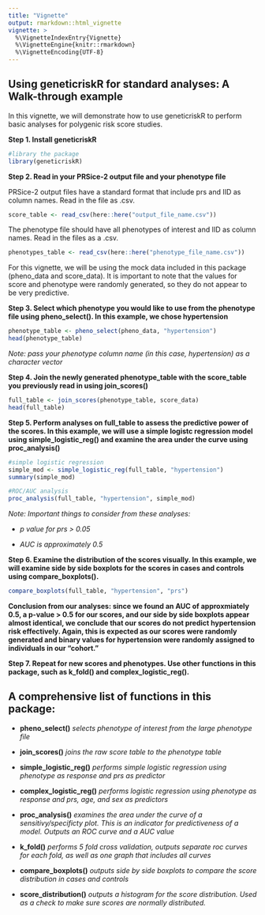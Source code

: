 ```yaml
---
title: "Vignette"
output: rmarkdown::html_vignette
vignette: >
  %\VignetteIndexEntry{Vignette}
  %\VignetteEngine{knitr::rmarkdown}
  %\VignetteEncoding{UTF-8}
---
```

## Using geneticriskR for standard analyses: A Walk-through example ###

In this vignette, we will demonstrate how to use geneticriskR to perform basic analyses for polygenic risk score studies. 

**Step 1. Install geneticriskR**

```r
#library the package
library(geneticriskR)
```

**Step 2. Read in your PRSice-2 output file and your phenotype file**

PRSice-2 output files have a standard format that include prs and IID as column names. Read in the file as .csv. 

```r
score_table <- read_csv(here::here("output_file_name.csv"))
```

The phenotype file should have all phenotypes of interest and IID as column names. Read in the files as a .csv.

```r
phenotypes_table <- read_csv(here::here("phenotype_file_name.csv"))
```

For this vignette, we will be using the mock data included in this package (pheno_data and score_data). It is important to note that the values for score and phenotype were randomly generated, so they do not appear to be very predictive. 

**Step 3. Select which phenotype you would like to use from the phenotype file using pheno_select(). In this example, we chose hypertension**

```r
phenotype_table <- pheno_select(pheno_data, "hypertension")
head(phenotype_table)
```

*Note: pass your phenotype column name (in this case, hypertension) as a character vector*

**Step 4. Join the newly generated phenotype_table with the score_table you previously read in using join_scores()**

```r
full_table <- join_scores(phenotype_table, score_data)
head(full_table)
```

**Step 5. Perform analyses on full_table to assess the predictive power of the scores. In this example, we will use a simple logistc regression model using simple_logistic_reg() and examine the area under the curve using proc_analysis()**

```r
#simple logistic regression
simple_mod <- simple_logistic_reg(full_table, "hypertension")
summary(simple_mod)
```

```r
#ROC/AUC analysis
proc_analysis(full_table, "hypertension", simple_mod)
```

*Note: Important things to consider from these analyses:*

- *p value for prs > 0.05*
  
- *AUC is approximately 0.5*
  

**Step 6. Examine the distribution of the scores visually. In this example, we will examine side by side boxplots for the scores in cases and controls using compare_boxplots(). **

```r
compare_boxplots(full_table, "hypertension", "prs")
```

**Conclusion from our analyses: since we found an AUC of approxmiately 0.5, a p-value > 0.5 for our scores, and our side by side boxplots appear almost identical, we conclude that our scores do not predict hypertension risk effectively. Again, this is expected as our scores were randomly generated and binary values for hypertension were randomly assigned to individuals in our "cohort." **

**Step 7. Repeat for new scores and phenotypes. Use other functions in this package, such as k_fold() and complex_logistic_reg(). **

## A comprehensive list of functions in this package: ##

- **pheno_select()** *selects phenotype of interest from the large phenotype file*

- **join_scores()** *joins the raw score table to the phenotype table*

- **simple_logistic_reg()** *performs simple logistic regression using phenotype as response and prs as predictor*

- **complex_logistic_reg()** *performs logistic regression using phenotype as response and prs, age, and sex as predictors*

- **proc_analysis()** *examines the area under the curve of a sensitivy/specificty plot. This is an indicator for predictiveness of a model. Outputs an ROC curve and a AUC value* 

- **k_fold()** *performs 5 fold cross validation, outputs separate roc curves for each fold, as well as one graph that includes all curves*

- **compare_boxplots()** *outputs side by side boxplots to compare the score distribution in cases and controls*

- **score_distribution()** *outputs a histogram for the score distribution. Used as a check to make sure scores are normally distributed.* 



